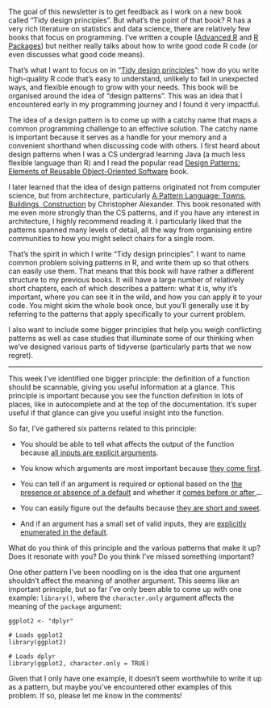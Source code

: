 The goal of this newsletter is to get feedback as I work on a new book called "Tidy design principles".
But what's the point of that book?
R has a very rich literature on statistics and data science, there are relatively few books that focus on programming.
I've written a couple ([Advanced R](https://adv-r.hadley.nz/) and [R Packages](https://r-pkgs.org/)) but neither really talks about how to write good code R code (or even discusses what good code means).

That's what I want to focus on in "[Tidy design principles](https://design.tidyverse.org/)": how do you write high-quality R code that's easy to understand, unlikely to fail in unexpected ways, and flexible enough to grow with your needs.
This book will be organised around the idea of "design patterns".
This was an idea that I encountered early in my programming journey and I found it very impactful.

The idea of a design pattern is to come up with a catchy name that maps a common programming challenge to an effective solution.
The catchy name is important because it serves as a handle for your memory and a convenient shorthand when discussing code with others.
I first heard about design patterns when I was a CS undergrad learning Java (a much less flexible language than R) and I read the popular read [Design Patterns: Elements of Reusable Object-Oriented Software](https://en.wikipedia.org/wiki/Design_Patterns) book.

I later learned that the idea of design patterns originated not from computer science, but from architecture, particularly [A Pattern Language: Towns, Buildings, Construction](https://en.wikipedia.org/wiki/A_Pattern_Language) by Christopher Alexander.
This book resonated with me even more strongly than the CS patterns, and if you have any interest in architecture, I highly recommend reading it.
I particularly liked that the patterns spanned many levels of detail, all the way from organising entire communities to how you might select chairs for a single room.

That's the spirit in which I write "Tidy design principles".
I want to name common problem solving patterns in R, and write them up so that others can easily use them.
That means that this book will have rather a different structure to my previous books.
It will have a large number of relatively short chapters, each of which describes a pattern: what it is, why it's important, where you can see it in the wild, and how you can apply it to your code.
You might skim the whole book once, but you'll generally use it by referring to the patterns that apply specifically to your current problem.

I also want to include some bigger principles that help you weigh conflicting patterns as well as case studies that illuminate some of our thinking when we've designed various parts of tidyverse (particularly parts that we now regret).

------------------------------------------------------------------------

This week I've identified one bigger principle: the definition of a function should be scannable, giving you useful information at a glance.
This principle is important because you see the function definition in lots of places, like in autocomplete and at the top of the documentation.
It's super useful if that glance can give you useful insight into the function.

So far, I've gathered six patterns related to this principle:

-   You should be able to tell what affects the output of the function because [all inputs are explicit arguments](https://design.tidyverse.org/inputs-explicit.html).

-   You know which arguments are most important because [they come first](https://design.tidyverse.org/important-args-first.html).

-   You can tell if an argument is required or optional based on the [the presence or absence of a default](https://design.tidyverse.org/required-no-defaults.html) and whether it [comes before or after ](https://design.tidyverse.org/dots-after-required.html)`…`.

-   You can easily figure out the defaults because [they are short and sweet](https://design.tidyverse.org/defaults-short-and-sweet.html).

-   And if an argument has a small set of valid inputs, they are [explicitly enumerated in the default](https://design.tidyverse.org/enumerate-options.html).

What do you think of this principle and the various patterns that make it up?
Does it resonate with you?
Do you think I've missed something important?

One other pattern I've been noodling on is the idea that one argument shouldn't affect the meaning of another argument.
This seems like an important principle, but so far I've only been able to come up with one example: `library()`, where the `character.only` argument affects the meaning of the `package` argument:

```         
ggplot2 <- "dplyr"

# Loads ggplot2
library(ggplot2)

# Loads dplyr
library(ggplot2, character.only = TRUE)
```

Given that I only have one example, it doesn't seem worthwhile to write it up as a pattern, but maybe you've encountered other examples of this problem.
If so, please let me know in the comments!
